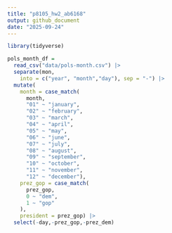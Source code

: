 ```yaml
---
title: "p8105_hw2_ab6168"
output: github_document
date: "2025-09-24"
---
```


```r
library(tidyverse)
```



```r
pols_month_df = 
  read_csv("data/pols-month.csv") |> 
  separate(mon,
    into = c("year", "month","day"), sep = "-") |> 
  mutate(
    month = case_match(
      month,
      "01" ~ "january",
      "02" ~ "february",
      "03" ~ "march",
      "04" ~ "april",
      "05" ~ "may",
      "06" ~ "june",
      "07" ~ "july",
      "08" ~ "august",
      "09" ~ "september",
      "10" ~ "october",
      "11" ~ "november",
      "12" ~ "december"),
    prez_gop = case_match(
      prez_gop,
      0 ~ "dem",
      1 ~ "gop"
    ),
    president = prez_gop) |> 
  select(-day,-prez_gop,-prez_dem)

```

